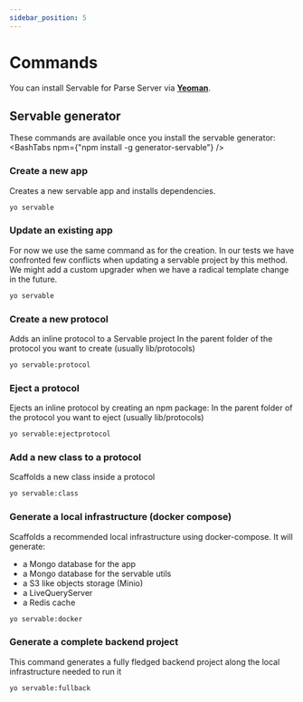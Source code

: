 ```yaml
---
sidebar_position: 5
---
```



# Commands

You can install Servable for Parse Server via **[Yeoman](https://yeoman.io)**.

## Servable generator
These commands are available once you install the servable generator:
<BashTabs npm={"npm install -g generator-servable"} />


### Create a new app
Creates a new servable app and installs dependencies.
```bash
yo servable
```

### Update an existing app
For now we use the same command as for the creation.
In our tests we have confronted few conflicts when updating a servable project by this method.
We might add a custom upgrader when we have a radical template change in the future.

```bash
yo servable
```

### Create a new protocol
Adds an inline protocol to a Servable project
In the parent folder of the protocol you want to create (usually lib/protocols)

```bash
yo servable:protocol
```

### Eject a protocol
Ejects an inline protocol by creating an npm package:
In the parent folder of the protocol you want to eject (usually lib/protocols)
```bash
yo servable:ejectprotocol
```

### Add a new class to a protocol
Scaffolds a new class inside a protocol
```bash
yo servable:class
```

### Generate a local infrastructure (docker compose)
Scaffolds a recommended local infrastructure using docker-compose.
It will generate:
- a Mongo database for the app
- a Mongo database for the servable utils
- a S3 like objects storage (Minio)
- a LiveQueryServer
- a Redis cache

```bash
yo servable:docker
```

### Generate a complete backend project
This command generates a fully fledged backend project along the local infrastructure needed to run it
```bash
yo servable:fullback
```


